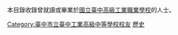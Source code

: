 {{Catnav|頁面分類|人物|校友|中等學校校友|臺灣中等學校校友|臺中市中等學校校友}}
本目錄收錄曾就讀或畢業於[[國立臺中高級工業職業學校|國立臺中高級工業職業學校]]的人士。

[[Category:臺中市立臺中工業高級中等學校校友|Category:臺中市立臺中工業高級中等學校校友]]
[[Category:中華民國公立技術型高級中等學校校友|歷史]]